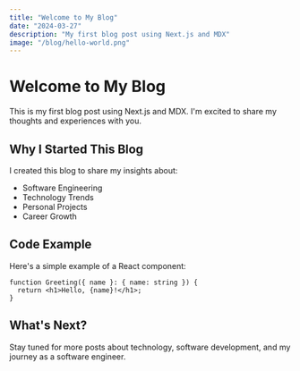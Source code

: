 ```yaml
---
title: "Welcome to My Blog"
date: "2024-03-27"
description: "My first blog post using Next.js and MDX"
image: "/blog/hello-world.png"
---
```


# Welcome to My Blog

This is my first blog post using Next.js and MDX. I'm excited to share my thoughts and experiences with you.

## Why I Started This Blog

I created this blog to share my insights about:

- Software Engineering
- Technology Trends
- Personal Projects
- Career Growth

## Code Example

Here's a simple example of a React component:

```tsx
function Greeting({ name }: { name: string }) {
  return <h1>Hello, {name}!</h1>;
}
```

## What's Next?

Stay tuned for more posts about technology, software development, and my journey as a software engineer.

